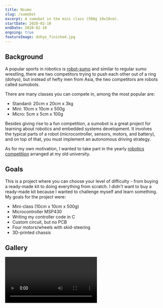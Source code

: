 ```yaml
---
title: Nsumo
slug: /sumobot
excerpt: A sumobot in the mini class (500g 10x10cm).
startDate: 2020-02-10
endDate: 2020-02-10
ongoing: true
featureImage: dohyo_finished.jpg
---
```


## Background
A popular sports in robotics is [robot-sumo](https://en.wikipedia.org/wiki/Robot-sumo) and similar to
regular sumo wrestling, there are two competitors trying to push each other out of a ring (dohyo), but instead of hefty
men from Asia, the two competitors are robots called sumobots.

There are many classes you can compete in, among the most popular are:
* Standard: 20cm x 20cm x 3kg
* Mini: 10cm x 10cm x 500g
* Micro: 5cm x 5cm x 100g

Besides giving rise to a fun competition, a sumobot is a great project for learning about robotics
and embedded systems development. It involves the typical parts of a robot (microcontroller, sensors, motors, and battery), and on top of that, you must implement an autonomous driving strategy.

As for my own motivation, I wanted to take part in the yearly [robotics competition](https://www.robotsm.se/home/)
arranged at my old university.

## Goals
This is a project where you can choose your level of difficulty - from buying a ready-made kit
to doing everything from scratch. I didn't want to buy a ready-made kit because I wanted to challenge myself and learn something. My goals for the project were:
* Mini-class (10cm x 10cm x 500g)
* Microcontroller MSP430
* Writing my controller code in C
* Custom circuit, but no PCB
* Four motors/wheels with skid-steering
* 3D-printed chassis

## Gallery
<Video mp4={testing_led_mp4} webm={testing_led_webm} />

![ ](./two_motor_drivers.jpg)

<Video mp4={four_motors_driving_mp4} webm={four_motors_driving_webm} />

![ ](./first_design_fullview.png)

![ ](./first_design_inside1.png)

![ ](./first_design_inside2.png)

![ ](./first_design_parts_to_print.png)

![ ](./3d_printed_parts.jpg)

![ ](./wheel_assembly_done.jpg)

![ ](./all_motors_done.jpg)

![ ](./weight.jpg)

![ ](./circuit_on_top.jpg)

![ ](./5v_reg_and_sensors_mounted.jpg)

<Video mp4={robot_is_born_mp4} webm={robot_is_born_webm} />

<Video mp4={robot_spin_fast_mp4} webm={robot_spin_fast_webm} />

<Video mp4={paint_it_black_mp4} webm={paint_it_black_webm} />

![ ](./dohyo_finished.jpg)

<Video mp4={robot_controlled_mp4} webm={robot_controlled_webm} />


